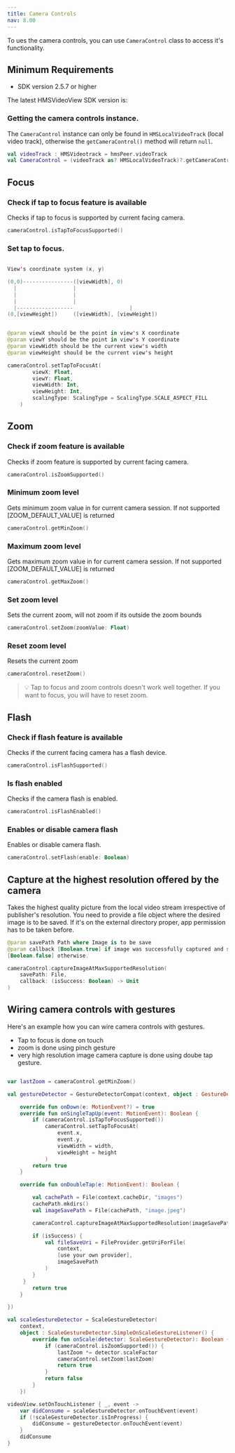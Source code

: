 ```yaml
---
title: Camera Controls
nav: 8.00
---
```



To ues the camera controls, you can use `CameraControl` class to access it's functionality.

## Minimum Requirements

-   SDK version 2.5.7 or higher

The latest HMSVideoView SDK version is:

<AndroidSdkVersionShield />

### Getting the camera controls instance.

The `CameraControl` instance can only be found in `HMSLocalVideoTrack` (local video track), otherwise the `getCameraControl()` method will return `null`.

```kotlin
val videoTrack : HMSVideotrack = hmsPeer.videoTrack
val CameraControl = (videoTrack as? HMSLocalVideoTrack)?.getCameraControl()
```

## Focus

### Check if tap to focus feature is available

Checks if tap to focus is supported by current facing camera.

```kotlin
cameraControl.isTapToFocusSupported()
```

### Set tap to focus.

```kotlin

View's coordinate system (x, y)

(0,0)----------------([viewWidth], 0)
  |                  |
  |                  |
  |                  |
  |------------------                  |
(0,[viewHeight])     ([viewWidth], [viewHeight])


@param viewX should be the point in view's X coordinate
@param viewY should be the point in view's Y coordinate
@param viewWidth should be the current view's width
@param viewHeight should be the current view's height

cameraControl.setTapToFocusAt(
        viewX: Float,
        viewY: Float,
        viewWidth: Int,
        viewHeight: Int,
        scalingType: ScalingType = ScalingType.SCALE_ASPECT_FILL
    )
```    
## Zoom

### Check if zoom feature is available

Checks if zoom feature is supported by current facing camera.

```kotlin
cameraControl.isZoomSupported()
```

### Minimum zoom level

Gets minimum zoom value in for current camera session. If not supported [ZOOM_DEFAULT_VALUE] is returned

```kotlin
cameraControl.getMinZoom()
```

### Maximum zoom level

Gets maximum zoom value in for current camera session. If not supported [ZOOM_DEFAULT_VALUE] is returned

```kotlin
cameraControl.getMaxZoom()
```
### Set zoom level 

Sets the current zoom, will not zoom if its outside the zoom bounds

```kotlin
cameraControl.setZoom(zoomValue: Float)
```

### Reset zoom level 

Resets the current zoom

```kotlin
cameraControl.resetZoom()
```

> 💡 Tap to focus and zoom controls doesn't work well together. If you want to focus, you will have to reset zoom.

## Flash

### Check if flash feature is available

Checks if the current facing camera has a flash device.

```kotlin
cameraControl.isFlashSupported()
```

### Is flash enabled

Checks if the camera flash is enabled.

```kotlin
cameraControl.isFlashEnabled()
```

### Enables or disable camera flash

Enables or disable camera flash.

```kotlin
cameraControl.setFlash(enable: Boolean)
```

## Capture at the highest resolution offered by the camera

Takes the highest quality picture from the local video stream irrespective of publisher's resolution.
You need to provide a file object where the desired image is to be saved. If it's on the external directory proper, 
app permission has to be taken before.

```kotlin
@param savePath Path where Image is to be save
@param callback [Boolean.true] if image was successfully captured and saved in the file provided, 
[Boolean.false] otherwise.

cameraControl.captureImageAtMaxSupportedResolution(
    savePath: File, 
    callback: (isSuccess: Boolean) -> Unit
)

```

## Wiring camera controls with gestures

Here's an example how you can wire camera controls with gestures. 
 - Tap to focus is done on touch
 - zoom is done using pinch gesture 
 - very high resolution image camera capture is done using doube tap gesture.

```kotlin

var lastZoom = cameraControl.getMinZoom()

val gestureDetector = GestureDetectorCompat(context, object : GestureDetector.SimpleOnGestureListener() {

    override fun onDown(e: MotionEvent?) = true
    override fun onSingleTapUp(event: MotionEvent): Boolean {
        if (cameraControl.isTapToFocusSupported())
            cameraControl.setTapToFocusAt(
                event.x,
                event.y,
                viewWidth = width,
                viewHeight = height
            )
        return true
    }

    override fun onDoubleTap(e: MotionEvent): Boolean {

        val cachePath = File(context.cacheDir, "images")
        cachePath.mkdirs()
        val imageSavePath = File(cachePath, "image.jpeg")

        cameraControl.captureImageAtMaxSupportedResolution(imageSavePath) { isSuccess ->

        if (isSuccess) {
            val fileSaveUri = FileProvider.getUriForFile(
                context,
                [use your own provider],
                imageSavePath
            )
        } 
     }
        return true
    }

})

val scaleGestureDetector = ScaleGestureDetector(
    context,
    object : ScaleGestureDetector.SimpleOnScaleGestureListener() {
        override fun onScale(detector: ScaleGestureDetector): Boolean {
            if (cameraControl.isZoomSupported()) {
                lastZoom *= detector.scaleFactor
                cameraControl.setZoom(lastZoom)
                return true
            }
            return false
        }
    })

videoView.setOnTouchListener { _, event ->
    var didConsume = scaleGestureDetector.onTouchEvent(event)
    if (!scaleGestureDetector.isInProgress) {
        didConsume = gestureDetector.onTouchEvent(event)
    }
    didConsume
}


```